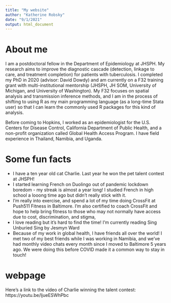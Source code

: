 ---
title: "My website"
author: "Katherine Robsky"
date: "9/1/2021"
output: html_document
---

# About me
I am a postdoctoral fellow in the Department of Epidemiology at JHSPH. My research aims to improve the diagnostic cascade (detection, linkage to care, and treatment completion) for patients with tuberculosis. I completed my PhD in 2020 (advisor: David Dowdy) and am currently on a F32 training grant with multi-institutional mentorship (JHSPH, JH SOM, University of Michigan, and University of Washington). My F32 focuses on spatial analysis and transmission inference methods, and I am in the process of shifting to using R as my main programming language (as a long-time Stata user) so that I can learn the commonly used R packages for this kind of analysis.

Before coming to Hopkins, I worked as an epidemiologist for the U.S. Centers for Disease Control, California Department of Public Health, and a non-profit organization called Global Health Access Program. I have field experience in Thailand, Namibia, and Uganda.

# Some fun facts
- I have a ten year old cat Charlie. Last year he won the pet talent contest at JHSPH!
- I started learning French on Duolingo out of pandemic lockdown boredom - my streak is almost a year long! I studied French in high school a looong time ago but didn't really stick with it.
- I'm really into exercise, and spend a lot of my time doing CrossFit at Push511 Fitness in Baltimore. I'm also certified to coach CrossFit and hope to help bring fitness to those who may not normally have access due to cost, discrimination, and stigma,
- I love reading but it's hard to find the time! I'm currently reading Sing Unburied Sing by Jesmyn Ward
- Because of my work in global health, I have friends all over the world! I met two of my best friends while I was working in Namibia, and we've had monthly video chats every month since I moved to Baltimore 5 years ago. We were doing this before COVID made it a common way to stay in touch! 

# webpage
Here's a link to the video of Charlie winning the talent contest: https://youtu.be/ljueESWhPbc
